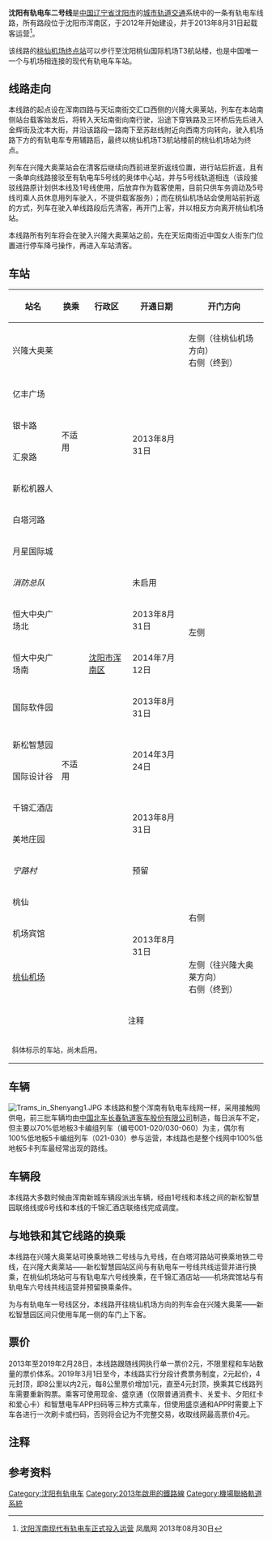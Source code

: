 {{Infobox rail system-route
| name        = 浑南有轨电车2号线
| other_name  = 有轨电车2号线
| color       = {{沈阳有轨电车颜色|2|no}}
| image       = Trams in Shenyang2.jpg
| caption     = 016号列车正在本线兴隆大奥莱始发站载客，准备发往桃仙机场
| locale      = {{CHN}}[[沈阳市|沈阳市]][[浑南区|浑南区]]
| type        = [[有轨电车|现代有轨电车]]（轻轨）
| system      = [[沈阳有轨电车|沈阳有轨电车]]
| status      = 运营中
| start       = 兴隆大奥莱
| end         = 桃仙机场
| routes      = 
| character   = 地面
| linelength  = {{convert|14.8|km|mi|abbr=on}}
| tracklength =
| speed       = 70km/h
| tracks      = 2条
| stations    = 19个
| gauge       = {{标准轨}}
| minradius   = 
| maxgrade    = 
| elevation   = 
| electrification = [[接触网供电|接触网]]
| block_signal = [[移动闭塞|移动闭塞]]
| signalling  = 
| depot       = 浑南新城车辆段
| stock       = [[中车长春轨道客车|北车长客]]制3编组及5编组列车
| fleet_size  = 
| open        = {{Start date and age|2013|8|31}}
| lastextension = 
| close       = 
| daily_ridership   = 
| time_first  = 兴隆大奥莱 06:00<BR>桃仙机场 06:30
| time_last   = 兴隆大奥莱 21:20<BR>沈抚新城 22:10
| owner       = 
| operator    = 沈阳浑南现代有轨电车运营有限公司
| website     =
| map         = 
| map_state   = collapsed
}}

'''沈阳有轨电车二号线'''是[[中国|中国]][[辽宁省|辽宁省]][[沈阳市|沈阳市]]的[[城市轨道交通|城市轨道交通]]系统中的一条有轨电车线路，所有路段位于沈阳市浑南区，于2012年开始建设，并于2013年8月31日起载客运营<ref>[http://auto.ifeng.com/roll/20130830/877649.shtml 沈阳浑南现代有轨电车正式投入运营]{{Wayback|url=http://auto.ifeng.com/roll/20130830/877649.shtml |date=20161115133100 }} 凤凰网 2013年08月30日</ref>。

该线路的[[桃仙機場站_(電車)|桃仙机场终点站]]可以步行至沈阳桃仙国际机场T3航站楼，也是中国唯一一个与机场相连接的现代有轨电车车站。

==线路走向==
本线路的起点设在浑南四路与天坛南街交汇口西侧的兴隆大奥莱站，列车在本站南侧站台载客始发后，将转入天坛南街向南行驶，沿途下穿铁路及三环桥后先后进入金辉街及沈本大街，并沿该路段一路南下至苏赵线附近向西南方向转向，驶入机场路下方的有轨电车专用辅路后，最终以桃仙机场T3航站楼前的桃仙机场站为终点。

列车在兴隆大奥莱站会在清客后继续向西前进至折返线位置，进行站后折返，且有一条单向线路接驳至有轨电车5号线的奥体中心站，并与5号线轨道相连（该段接驳线路原计划供本线及1号线使用，后放弃作为载客使用，目前只供车务调动及5号线司乘人员休息用列车驶入，不提供载客服务）；而在桃仙机场站会使用站前折返的方式，列车在驶入单线路段后先清客，再开门上客，并以相反方向离开桃仙机场站。

本线路所有列车将会在驶入兴隆大奥莱站之前，先在天坛南街近中国女人街东门位置进行停车降弓操作，再进入车站清客。

==车站==
{| class="wikitable"
|-
!站名
!换乘
!行政区
!开通日期
!开门方向
|-
|兴隆大奥莱
|{{沈阳地铁线路名|2|c}}{{沈阳地铁线路名|9|c}}
|rowspan="19"|[[沈阳市|沈阳市]][[浑南区|浑南区]]
|rowspan="7"|2013年8月31日
|左侧（往桃仙机场方向）<br>右侧（终到）
|-
|亿丰广场
|rowspan="4"|不适用
|rowspan="15"|左侧
|-
|银卡路
|-
|汇泉路{{notetag|原名“中国电信站”}}
|-
|新松机器人
|-
|白塔河路
|{{沈阳地铁线路名|2|c}}
|-
|月星国际城
|rowspan="13"|不适用
|-
|''消防总队''
|未启用
|-
|恒大中央广场北{{notetag|原名“万丽广场站”}}
|2013年8月31日
|-
|恒大中央广场南{{notetag|原名“金道城站”}}
|2014年7月12日
|-
|国际软件园
|2013年8月31日
|-
|新松智慧园
|rowspan="2"|2014年3月24日
|-
|国际设计谷
|-
|千锦汇酒店
|rowspan="2"|2013年8月31日
|-
|美地庄园
|-
|''宁路村''
|预留
|-
|桃仙
|rowspan="3"|2013年8月31日
|rowspan="2"|右侧
|-
|机场宾馆
|-
|[[桃仙机场站_(电车)|桃仙机场]]
|左侧（往兴隆大奥莱方向）<br>右侧（终到）
|-
!colspan="11" align="center"|注释
|-
| colspan="11" width="650" style="font-size:85%;" |{{note label|1|1}}斜体标示的车站，尚未启用。
|}

==车辆==
[[File:Trams_in_Shenyang1.JPG|thumb]]
本线路和整个浑南有轨电车线网一样，采用接触网供电，前三批车辆均由[[中车长春轨道客车|中国北车长春轨道客车股份有限公司]]制造，每日派车不定，但主要以70%低地板3卡编组列车（编号001-020/030-060）为主，偶尔有100%低地板5卡编组列车（021-030）参与运营，本线路也是整个线网中100%低地板5卡列车最经常出现的路线。

==车辆段==
本线路大多数时候由浑南新城车辆段派出车辆，经由1号线和本线之间的新松智慧园联络线或6号线和本线的千锦汇酒店联络线完成调度。

==与地铁和其它线路的换乘==
本线路在兴隆大奥莱站可换乘地铁二号线与九号线，在白塔河路站可换乘地铁二号线，在兴隆大奥莱站——新松智慧园站区间与有轨电车一号线共线运营并进行换乘，在桃仙机场站可与有轨电车六号线换乘，在千锦汇酒店站——机场宾馆站与有轨电车六号线共线运营并预留换乘条件。

为与有轨电车一号线区分，本线路开往桃仙机场方向的列车会在兴隆大奥莱——新松智慧园区间只使用车尾一侧的车门上下客。

==票价==
2013年至2019年2月28日，本线路跟随线网执行单一票价2元，不限里程和车站数量的票价体系。2019年3月1日至今，本线路实行分段计费票务制度，2元起价，4元封顶，即8公里以内2元，每8公里票价增加1元，直至4元封顶，换乘其它线路列车需要重新购票。乘客可使用现金、盛京通（仅限普通消费卡、关爱卡、夕阳红卡和爱心卡）和智慧电车APP扫码等三种方式乘车，但使用盛京通和APP时需要上下车各进行一次刷卡或扫码，否则将会记为不完整交易，收取线网最高票价4元。

==注释==
{{NoteFoot}}

== 参考资料 ==
{{reflist}}

{{沈阳有轨电车}}
{{沈阳軌道交通線路}}

[[Category:沈阳有轨电车|Category:沈阳有轨电车]]
[[Category:2013年啟用的鐵路線|Category:2013年啟用的鐵路線]]
[[Category:機場聯絡軌道系統|Category:機場聯絡軌道系統]]